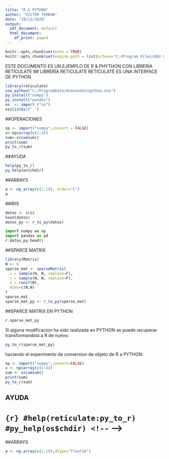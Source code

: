 ```yaml
---
title: "R & PYTHON"
author: "VICTOR TERRON"
date: "19/12/2020"
output:
  pdf_document: default
  html_document:
    df_print: paged
---
```

```r
knitr::opts_chunk$set(echo = TRUE)
knitr::opts_chunk$set(engine.path = list(octave="C:/Program Files/GNU Octave/Octave-6.1.0/mingw64/bin/octave-cli-6.1.0.exe") )
```

ESTE DOCUMENTO ES UN EJEMPLO DE R & PHYTHON CON LIBRERÍA RETICULATE
## LIBRERÍA RETICULATE
RETICULATE ES UNA INTERFACE DE PYTHON
```r
library(reticulate)
use_python("C:/ProgramData/Anaconda3/python.exe")
py_install("numpy")
py_install("pandas")
os  <- import ("os")
os$listdir(".")
```
##OPERACIONES
```r
np <- import("numpy",convert = FALSE)
x<-np$array(c(1:4))
sum<-x$cumsum()
print(sum)
py_to_r(sum)
```
##AYUDA
```r
help(py_to_r)
py_help(os$chdir)
```
##ARRAYS
```r
a <- np_array(c(1:10), order="C")
a
```
##IRIS
```r
datos <- iris
head(datos)
datos_py <- r_to_py(datos)
```
```python
import numpy as np
import pandas as pd
r.datos_py.head()
```
##SPARCE MATRIX
```r
library(Matrix)
N <- 6
sparse_mat <- sparseMatrix(
  i = sample(N, N, replace=F),
  j = sample(N, N, replace=F),
  x = runif(N),
  dims=c(N,N)
)
sparse_mat
sparse_mat_py <- r_to_py(sparse_mat)
```

##SPARCE MATRIX EN PYTHON
```python
r.sparse_mat_py
```
Si alguna modificacion ha sido realizada en PYTHON se puede recuperar transformandola a R de nuevo:
```r
py_to_r(sparse_mat_py)
```
haciendo el experimento de conversion de objeto de R a PYTHON:
```r
np <- import("numpy",convert=FALSE)
x <- np$array(c(1:4))
sum <- x$cumsum()
print(sum)
py_to_r(sum)
```


## AYUDA 
# ```{r}
#help(reticulate:py_to_r)
#py_help(os$chdir)
<!-- ``` -->

##ARRAYS 

```r
a <- np_array(c(1:10),dtype="float16")
```


